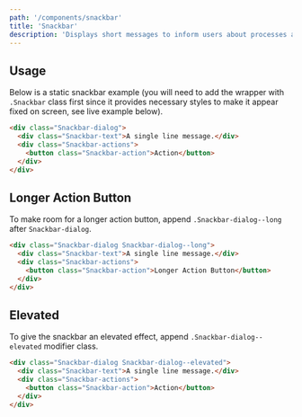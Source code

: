 ```yaml
---
path: '/components/snackbar'
title: 'Snackbar'
description: 'Displays short messages to inform users about processes and feedbacks from an action.'
---
```


## Usage

Below is a static snackbar example (you will need to add the wrapper with `.Snackbar` class first
since it provides necessary styles to make it appear fixed on screen, see live example below).

```html size=compact
<div class="Snackbar-dialog">
  <div class="Snackbar-text">A single line message.</div>
  <div class="Snackbar-actions">
    <button class="Snackbar-action">Action</button>
  </div>
</div>
```

## Longer Action Button

To make room for a longer action button, append `.Snackbar-dialog--long` after `Snackbar-dialog`.

```html preview=true size=compact
<div class="Snackbar-dialog Snackbar-dialog--long">
  <div class="Snackbar-text">A single line message.</div>
  <div class="Snackbar-actions">
    <button class="Snackbar-action">Longer Action Button</button>
  </div>
</div>
```

## Elevated

To give the snackbar an elevated effect, append `.Snackbar-dialog--elevated` modifier class.

```html preview=true size=compact
<div class="Snackbar-dialog Snackbar-dialog--elevated">
  <div class="Snackbar-text">A single line message.</div>
  <div class="Snackbar-actions">
    <button class="Snackbar-action">Action</button>
  </div>
</div>
```
